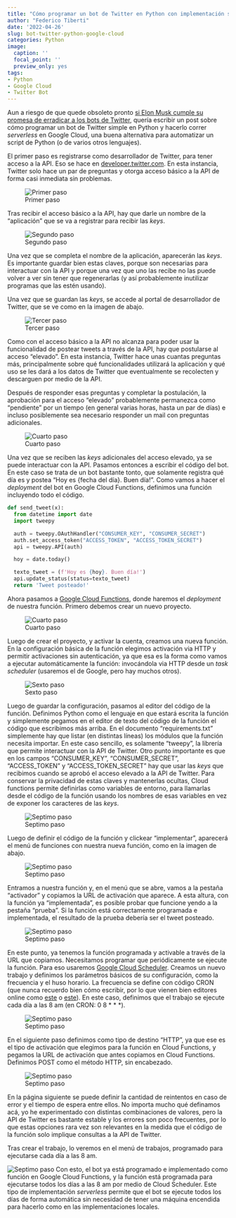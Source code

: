 ```yaml
---
title: "Cómo programar un bot de Twitter en Python con implementación serverless en Google Cloud"
author: "Federico Tiberti"
date: '2022-04-26'
slug: bot-twitter-python-google-cloud
categories: Python
image:
  caption: ''
  focal_point: ''
  preview_only: yes
tags:
- Python
- Google Cloud
- Twitter Bot
---
```


Aun a riesgo de que quede obsoleto pronto [si Elon Musk cumple su promesa de erradicar a los bots de Twitter](https://www.elfinanciero.com.mx/tech/2022/04/25/adios-a-los-bots-elon-musk-reafirma-que-buscara-desaparecer-el-spam-tras-compra-de-twitter/), quería escribir un post sobre cómo programar un bot de Twitter simple en Python y hacerlo correr *serverless* en Google Cloud, una buena alternativa para automatizar un script de Python (o de varios otros lenguajes).

El primer paso es registrarse como desarrollador de Twitter, para tener acceso a la API. Eso se hace en [developer.twitter.com](https://developer.twitter.com/). En esta instancia, Twitter solo hace un par de preguntas y otorga acceso básico a la API de forma casi inmediata sin problemas.

![Primer paso](images/essential_access_step_1.png)

Tras recibir el acceso básico a la API, hay que darle un nombre de la "aplicación" que se va a registrar para recibir las *keys*. 

![Segundo paso](images/get_keys_step_2.png)

Una vez que se completa el nombre de la aplicación, aparecerán las *keys*. Es importante guardar bien estas claves, porque son necesarias para interactuar con la API y porque una vez que uno las recibe no las puede volver a ver sin tener que regenerarlas (y así probablemente inutilizar programas que las estén usando).

Una vez que se guardan las *keys*, se accede al portal de desarrollador de Twitter, que se ve como en la imagen de abajo.

![Tercer paso](images/developer_portal_essential_step_3.png)

Como con el acceso básico a la API no alcanza para poder usar la funcionalidad de postear tweets a través de la API, hay que postularse al acceso "elevado". En esta instancia, Twitter hace unas cuantas preguntas más, principalmente sobre qué funcionalidades utilizará la aplicación y qué uso se les dará a los datos de Twitter que eventualmente se recolecten y descarguen por medio de la API. 

Después de responder esas preguntas y completar la postulación, la aprobación para el acceso "elevado" probablemente permanezca como "pendiente" por un tiempo (en general varias horas, hasta un par de días) e incluso posiblemente sea necesario responder un mail con preguntas adicionales.


![Cuarto paso](images/elevated_access_pending_step_4.png)

Una vez que se reciben las *keys* adicionales del acceso elevado, ya se puede interactuar con la API. Pasamos entonces a escribir el código del bot. En este caso se trata de un bot bastante tonto, que solamente registra qué día es y postea "Hoy es {fecha del día}. Buen día!". Como vamos a hacer el *deployment* del bot en Google Cloud Functions, definimos una función incluyendo todo el código.

```python
def send_tweet(x):
  from datetime import date
  import tweepy

  auth = tweepy.OAuthHandler("CONSUMER_KEY", "CONSUMER_SECRET")
  auth.set_access_token("ACCESS_TOKEN", "ACCESS_TOKEN_SECRET")
  api = tweepy.API(auth)

  hoy = date.today()

  texto_tweet = (f'Hoy es {hoy}. Buen día!')
  api.update_status(status=texto_tweet)
  return 'Tweet posteado!'
```

Ahora pasamos a [Google Cloud Functions](https://console.cloud.google.com/functions?hl=es), donde haremos el *deployment* de nuestra función. Primero debemos crear un nuevo proyecto.

![Cuarto paso](images/crear_proyecto_cloud_functions_step_5.png)

Luego de crear el proyecto, y activar la cuenta, creamos una nueva función. En la configuración básica de la función elegimos activación via HTTP y permitir activaciones sin autenticación, ya que esa es la forma como vamos a ejecutar automáticamente la función: invocándola via HTTP desde un *task scheduler* (usaremos el de Google, pero hay muchos otros).

![Sexto paso](images/basic_settings_function_step_6.png)

Luego de guardar la configuración, pasamos al editor del código de la función. Definimos Python como el lenguaje en que estará escrita la función y simplemente pegamos en el editor de texto del código de la función el código que escribimos más arriba. En el documento "requirements.txt" simplemente hay que listar (en distintas líneas) los módulos que la función necesita importar. En este caso sencillo, es solamente "tweepy", la librería que permite interactuar con la API de Twitter. Otro punto importante es que en los campos "CONSUMER_KEY", "CONSUMER_SECRET", "ACCESS_TOKEN" y "ACCESS_TOKEN_SECRET" hay que usar las *keys* que recibimos cuando se aprobó el acceso elevado a la API de Twitter. Para conservar la privacidad de estas claves y mantenerlas ocultas, Cloud functions permite definirlas como variables de entorno, para llamarlas desde el código de la función usando los nombres de esas variables en vez de exponer los caracteres de las *keys*.

![Septimo paso](images/codigo_funcion_step_7.png)

Luego de definir el código de la función y clickear "implementar", aparecerá el menú de funciones con nuestra nueva función, como en la imagen de abajo. 

![Septimo paso](images/menu_funciones_step_8.png)

Entramos a nuestra función y, en el menú que se abre, vamos a la pestaña "activador" y copiamos la URL de activación que aparece. A esta altura, con la función ya "implementada", es posible probar que funcione yendo a la pestaña "prueba". Si la función está correctamente programada e implementada, el resultado de la prueba debería ser el tweet posteado.


![Septimo paso](images/url_activacion_step_9.png)

En este punto, ya tenemos la función programada y activable a través de la URL que copiamos. Necesitamos programar que periódicamente se ejecute la función. Para eso usaremos [Google Cloud Scheduler](https://cloud.google.com/scheduler?hl=es). Creamos un nuevo trabajo y definimos los parámetros básicos de su configuración, como la frecuencia y el huso horario. La frecuencia se define con código CRON (que nunca recuerdo bien cómo escribir, por lo que vienen bien editores online como [este](https://crontab.cronhub.io/) o [este](https://crontab.guru/)). En este caso, definimos que el trabajo se ejecute cada día a las 8 am (en CRON: 0 8 * * *).


![Septimo paso](images/setup_cron_job_step_10.png)

En el siguiente paso definimos como tipo de destino "HTTP", ya que ese es el tipo de activación que elegimos para la función en Cloud Functions, y pegamos la URL de activación que antes copiamos en Cloud Functions. Definimos POST como el método HTTP, sin encabezado.

![Septimo paso](images/setup_cron_job_2_step_11.png)

En la página siguiente se puede definir la cantidad de reintentos en caso de error y el tiempo de espera entre ellos. No importa mucho qué definamos acá, yo he experimentado con distintas combinaciones de valores, pero la API de Twitter es bastante estable y los errores son poco frecuentes, por lo que estas opciones rara vez son relevantes en la medida que el código de la función solo implique consultas a la API de Twitter.

Tras crear el trabajo, lo veremos en el menú de trabajos, programado para ejecutarse cada día a las 8 am.

![Septimo paso](images/cloud_scheduler_menu_step_12.png)
Con esto, el bot ya está programado e implementado como función en Google Cloud Functions, y la función está programada para ejecutarse todos los días a las 8 am por medio de Cloud Scheduler. Este tipo de implementación *serverless* permite que el bot se ejecute todos los días de forma automática sin necesidad de tener una máquina encendida para hacerlo como en las implementaciones locales.








